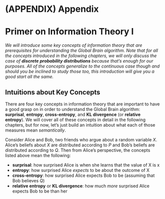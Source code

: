 # (APPENDIX) Appendix {-}

# Primer on Information Theory I {#informtaion-theory-primer-1}

*We will introduce some key concepts of information theory that are prerequisites for understanding the Global Brain algorithm.
Note that for all the concepts introduced in the following chapters, we will only discuss the case of **discrete probability distributions** because that's enough for our purposes.
All of the concepts generalize to the continuous case though and should you be inclined to study those too, this introduction will give you a good start all the same.*

## Intuitions about Key Concepts

There are four key concepts in information theory that are important to have a good grasp on in order to understand the Global Brain algorithm:
**surprisal**, **entropy**, **cross-entropy**, and **KL divergence** (or **relative entropy**).
We will cover all of these concepts in detail in the following chapters, but for now, let's just build an intuition about what each of those measures mean *semantically*.

Consider Alice and Bob, two friends who argue about a random variable $X$.
Alice's beliefs about $X$ are distributed according to $P$ and Bob's beliefs are
distributed according to $Q$.
Then from Alice's perspective, the concepts listed above mean the following:

- **surprisal**: how surprised Alice is when she learns that the value of X is x
- **entropy**: how surprised Alice *expects* to be about the outcome of X
- **cross-entropy**: how surprised Alice expects Bob to be (assuming that Bob believes $Q$)
- **relative entropy** or **KL divergence**: how much *more* surprised Alice expects Bob to be than her

